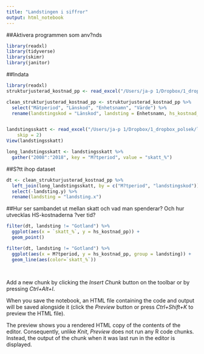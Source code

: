 ```yaml
---
title: "Landstingen i siffror"
output: html_notebook
---
```


##Aktivera programmen som anv?nds

```r
library(readxl)
library(tidyverse)
library(skimr)
library(janitor)
```


##Indata

```r
library(readxl)
strukturjusterad_kostnad_pp <- read_excel("/Users/ja-p 1/Dropbox/1_dropbox_polsek/landstingsstatistik/vis_export_strukturjusterad_kostnad_per_person.xlsx")

clean_strukturjusterad_kostnad_pp <- strukturjusterad_kostnad_pp %>%
  select("Mätperiod", "Länskod", "Enhetsnamn", "Värde") %>%
  rename(landstingskod = "Länskod", landsting = Enhetsnamn, hs_kostnad_pp = "Värde")


landstingsskatt <- read_excel("/Users/ja-p 1/Dropbox/1_dropbox_polsek/landstingsstatistik/Landstingsskattesats_SCB_2008_2018.xlsx", n_max = 21, 
    skip = 2)
View(landstingsskatt)

long_landstingsskatt <- landstingsskatt %>%
  gather("2008":"2018", key = "M?tperiod", value = "skatt_%")


```


##S?tt ihop dataset

```r

dt <- clean_strukturjusterad_kostnad_pp %>%
  left_join(long_landstingsskatt, by = c("M?tperiod", "landstingskod")) %>%
  select(-landsting.y) %>%
  rename(landsting = "landsting.x")


```

##Hur ser sambandet ut mellan skatt och vad man spenderar? Och hur utvecklas HS-kostnaderna ?ver tid?

```r
filter(dt, landsting != "Gotland") %>%
  ggplot(aes(x = `skatt_%`, y = hs_kostnad_pp)) + 
  geom_point()

filter(dt, landsting != "Gotland") %>%
  ggplot(aes(x = M?tperiod, y = hs_kostnad_pp, group = landsting)) +
  geom_line(aes(color=`skatt_%`))
  
 

```




Add a new chunk by clicking the *Insert Chunk* button on the toolbar or by pressing *Ctrl+Alt+I*.

When you save the notebook, an HTML file containing the code and output will be saved alongside it (click the *Preview* button or press *Ctrl+Shift+K* to preview the HTML file).

The preview shows you a rendered HTML copy of the contents of the editor. Consequently, unlike *Knit*, *Preview* does not run any R code chunks. Instead, the output of the chunk when it was last run in the editor is displayed.
